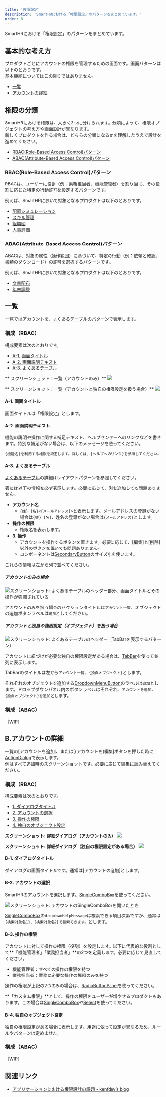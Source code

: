 ```yaml
---
title: '権限設定'
description: 'SmartHRにおける「権限設定」のパターンをまとめています。'
order: 8
---
```


SmartHRにおける「権限設定」のパターンをまとめています。

## 基本的な考え方

プロダクトごとにアカウントの権限を管理するための画面です。画面パターンは以下のとおりです。  
基本機能についてはこの限りではありません。

- [一覧](#h2-2)
- [アカウントの詳細](#h2-3)

## 権限の分類
SmartHRにおける権限は、大きく2つに分けられます。分類によって、権限オブジェクトの考え方や画面設計が異なります。  
新しくプロダクトを作る場合は、どちらの分類になるかを理解したうえで設計を進めてください。

- [RBAC(Role-Based Access Control)パターン](#h3-0)
- [ABAC(Attribute-Based Access Control)パターン](#h3-1)

### RBAC(Role-Based Access Control)パターン

RBACは、ユーザーに役割（例：業務担当者、機能管理者）を割り当て、その役割に応じた特定の行動許可を設定するパターンです。

例えば、SmartHRにおいて対象となるプロダクトは以下のとおりです。

* [配置シミュレーション](https://smarthr.jp/function/simulation/)
* [スキル管理](https://smarthr.jp/function/skill/)
* [組織図](https://smarthr.jp/function/organization/)
* [人事評価](https://smarthr.jp/function/evaluation/)

### ABAC(Attribute-Based Access Control)パターン

ABACは、対象の属性（操作範囲）に基づいて、特定の行動（例：依頼と確認、書類のダウンロード）の許可を選択するパターンです。

例えば、SmartHRにおいて対象となるプロダクトは以下のとおりです。

* [文書配布](https://smarthr.jp/function/distribution/)
* [年末調整](https://smarthr.jp/function/nc/)


## 一覧

一覧ではアカウントを、[よくあるテーブル](/products/design-patterns/smarthr-table/)のパターンで表示します。

### 構成（RBAC）

構成要素は次のとおりです。

- [A-1. 画面タイトル](#h4-0)
- [A-2. 画面説明テキスト](#h4-1)
- [A-3. よくあるテーブル](#h4-2)

** スクリーンショット：一覧（アカウントのみ）**
![](./images/admin-screen/admin-screen-admin1.png)

** スクリーンショット：一覧（アカウントと独自の権限設定を扱う場合）**
![](./images/admin-screen/admin-screen-admin2.png)

#### A-1. 画面タイトル

画面タイトルは「権限設定」とします。

#### A-2. 画面説明テキスト

機能の説明や操作に関する補足テキスト、ヘルプセンターへのリンクなどを書きます。特別な補足がない場合は、以下のメッセージを使ってください。

`{機能名}を利用する権限を設定します。詳しくは、{ヘルプへのリンク}を参照してください。`

#### A-3. よくあるテーブル

[よくあるテーブル](/products/design-patterns/smarthr-table/)の詳細はレイアウトパターンを参照してください。

表には以下の情報を必ず表示します。必要に応じて、列を追加しても問題ありません。

* **アカウント名**
  * `{姓} {名}<{メールアドレス}>`と表示します。メールアドレスの登録がない場合は`{姓} {名}`、姓名の登録がない場合は`{メールアドレス}`とします。
* **操作の権限**
  * 権限名を表示します。
* **3. 操作**
  * アカウントを操作するボタンを置きます。必要に応じて、[編集]と[削除]以外のボタンを置いても問題ありません。
  * コンポーネントは[SecondaryButton](/products/components/button/)のサイズ小を使います。

これらの情報は左から列で並べてください。

##### アカウントのみの場合

![スクリーンショット: よくあるテーブルのヘッダー部分、画面タイトルとその操作が強調されている](./images/admin-screen/admin-screen-admin1-heading.png)

アカウントのみを扱う場合のセクションタイトルは`アカウント一覧`、オブジェクトの追加ボタンラベルは`追加`としてください。

##### アカウントと独自の権限設定（オブジェクト）を扱う場合

![スクリーンショット: よくあるテーブルのヘッダー（TabBarを表示するパターン）](./images/admin-screen/admin-screen-admin2-heading.png)

アカウントに紐づけが必要な独自の権限設定がある場合は、[TabBar](/products/components/tab-bar/)を使って並列に表示します。

TabBarのタイトルは左から`アカウント一覧`、`{独自オブジェクト}`とします。

それぞれのオブジェクトを追加する[DropdownMenuButton](/products/components/dropdown/dropdown-menu-button/)のラベルは`追加`とします。ドロップダウンパネル内のボタンラベルはそれぞれ、`アカウントを追加`、`{独自オブジェクト}を追加`とします。

### 構成（ABAC）

［WIP］

## B.アカウントの詳細

一覧の[アカウントを追加]、または[(アカウントを)編集]ボタンを押した時に[ActionDialog](/products/components/dialog/#h3-1)で表示します。  
例はすべて追加時のスクリーンショットです。必要に応じて編集に読み替えてください。


### 構成（RBAC）

構成要素は次のとおりです。

- [1. ダイアログタイトル](#h4-3)
- [2. アカウントの選択](#h4-4)
- [3. 操作の権限](#h4-5)
- [4. 独自のオブジェクト設定](#h4-6)

**スクリーンショット: 詳細ダイアログ（アカウントのみ）**
![](./images/admin-screen/admin-screen-admin1-dialog.png)

**スクリーンショット: 詳細ダイアログ（独自の権限設定がある場合）**
![](./images/admin-screen/admin-screen-admin2-dialog.png)

#### B-1. ダイアログタイトル

ダイアログの画面タイトルです。通常は[アカウントの追加]とします。

#### B-2. アカウントの選択

SmartHRのアカウントを選択します。[SingleComboBox](/products/components/combo-box/)を使ってください。

![スクリーンショット: アカウントのSingleComboBoxを開いたとき](./images/admin-screen/admin-screen-dialog-account.png)

[SingleComboBox](/products/components/combo-box/)の`dropdownHelpMessage`は検索できる項目次第ですが、通常は`{検索対象名1}、{検索対象名2}で検索できます。`とします。

#### B-3. 操作の権限

アカウントに対して操作の権限（役割）を設定します。以下に代表的な役割として**「機能管理者」「業務担当者」**の2つを定義します。必要に応じて見直してください。

- 機能管理者：すべての操作の権限を持つ
- 業務担当者：業務に必要な操作の権限のみを持つ

操作の権限が上記の2つのみの場合は、[RadioButtonPanel](/products/components/radio-button-panel/)を使ってください。

**「カスタム権限」**として、操作の権限をユーザーが増やせるプロダクトもあります。この場合は[SingleComboBox](/products/components/combo-box/)や[Select](/products/components/select/)を使ってください。

#### B-4.  独自のオブジェクト設定

独自の権限設定がある場合に表示します。用途に依って設定が異なるため、ルールやパターンは定めません。


### 構成（ABAC）

［WIP］


## 関連リンク

- [アプリケーションにおける権限設計の課題 - kenfdev’s blog](https://kenfdev.hateblo.jp/entry/2020/01/13/115032)
